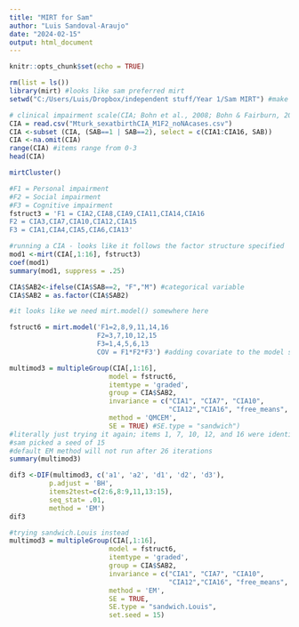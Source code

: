 ```yaml
---
title: "MIRT for Sam"
author: "Luis Sandoval-Araujo"
date: "2024-02-15"
output: html_document
---
```


```r
knitr::opts_chunk$set(echo = TRUE)
```

```r
rm(list = ls())
library(mirt) #looks like sam preferred mirt
setwd("C:/Users/Luis/Dropbox/independent stuff/Year 1/Sam MIRT") #make my life easier
```

```r
# clinical impairment scale(CIA; Bohn et al., 2008; Bohn & Fairburn, 2008; Kambanis MTurk Dataset)
CIA = read.csv("Mturk_sexatbirthCIA_M1F2_noNAcases.csv") 
CIA <-subset (CIA, (SAB==1 | SAB==2), select = c(CIA1:CIA16, SAB))
CIA <-na.omit(CIA)
range(CIA) #items range from 0-3
head(CIA) 
```

```r
mirtCluster()
```

```r
#F1 = Personal impairment 
#F2 = Social impairment 
#F3 = Cognitive impairment
fstruct3 = 'F1 = CIA2,CIA8,CIA9,CIA11,CIA14,CIA16
F2 = CIA3,CIA7,CIA10,CIA12,CIA15
F3 = CIA1,CIA4,CIA5,CIA6,CIA13' 
``` 

```r
#running a CIA - looks like it follows the factor structure specified 
mod1 <-mirt(CIA[,1:16], fstruct3)
coef(mod1)
summary(mod1, suppress = .25) 
```

```r
CIA$SAB2<-ifelse(CIA$SAB==2, "F","M") #categorical variable
CIA$SAB2 = as.factor(CIA$SAB2)

#it looks like we need mirt.model() somewhere here
```


```r
fstruct6 = mirt.model('F1=2,8,9,11,14,16
                      F2=3,7,10,12,15
                      F3=1,4,5,6,13
                      COV = F1*F2*F3') #adding covariate to the model syntax

multimod3 = multipleGroup(CIA[,1:16],
                         model = fstruct6, 
                         itemtype = 'graded', 
                         group = CIA$SAB2, 
                         invariance = c("CIA1", "CIA7", "CIA10",
                                        "CIA12","CIA16", "free_means", "free_var"),
                         method = 'QMCEM', 
                         SE = TRUE) #SE.type = "sandwich") 
#literally just trying it again; items 1, 7, 10, 12, and 16 were identified as anchors based on unidimensional dif using lordif() 
#sam picked a seed of 15
#default EM method will not run after 26 iterations
summary(multimod3)
```

```r
dif3 <-DIF(multimod3, c('a1', 'a2', 'd1', 'd2', 'd3'),
          p.adjust = 'BH', 
          items2test=c(2:6,8:9,11,13:15), 
          seq_stat= .01,
          method = 'EM') 
dif3
```

```r
#trying sandwich.Louis instead
multimod3 = multipleGroup(CIA[,1:16],
                         model = fstruct6, 
                         itemtype = 'graded', 
                         group = CIA$SAB2, 
                         invariance = c("CIA1", "CIA7", "CIA10",
                                        "CIA12","CIA16", "free_means", "free_var"),
                         method = 'EM', 
                         SE = TRUE,
                         SE.type = "sandwich.Louis", 
                         set.seed = 15)
```

